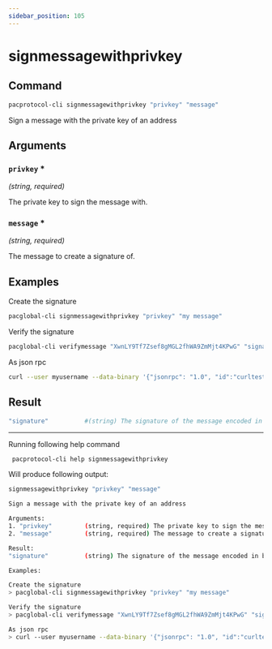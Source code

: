 ```yaml
---
sidebar_position: 105
---
```


# signmessagewithprivkey
## Command

```bash
pacprotocol-cli signmessagewithprivkey "privkey" "message"
```

Sign a message with the private key of an address



## Arguments

### `privkey` <span class='asterisk'>*</span>
*(string, required)*

The private key to sign the message with.


### `message` <span class='asterisk'>*</span>
*(string, required)*

The message to create a signature of.


## Examples


Create the signature

```bash
pacglobal-cli signmessagewithprivkey "privkey" "my message"
```



Verify the signature

```bash
pacglobal-cli verifymessage "XwnLY9Tf7Zsef8gMGL2fhWA9ZmMjt4KPwG" "signature" "my message"
```



As json rpc

```bash
curl --user myusername --data-binary '{"jsonrpc": "1.0", "id":"curltest", "method": "signmessagewithprivkey", "params": ["privkey", "my message"] }' -H 'content-type: text/plain;' http://127.0.0.1:1111/
```
## Result
```bash
"signature"          #(string) The signature of the message encoded in base 64
```


___

Running following help command
```bash
 pacprotocol-cli help signmessagewithprivkey
```
Will produce following output:


```bash
signmessagewithprivkey "privkey" "message"

Sign a message with the private key of an address

Arguments:
1. "privkey"         (string, required) The private key to sign the message with.
2. "message"         (string, required) The message to create a signature of.

Result:
"signature"          (string) The signature of the message encoded in base 64

Examples:

Create the signature
> pacglobal-cli signmessagewithprivkey "privkey" "my message"

Verify the signature
> pacglobal-cli verifymessage "XwnLY9Tf7Zsef8gMGL2fhWA9ZmMjt4KPwG" "signature" "my message"

As json rpc
> curl --user myusername --data-binary '{"jsonrpc": "1.0", "id":"curltest", "method": "signmessagewithprivkey", "params": ["privkey", "my message"] }' -H 'content-type: text/plain;' http://127.0.0.1:1111/

```


